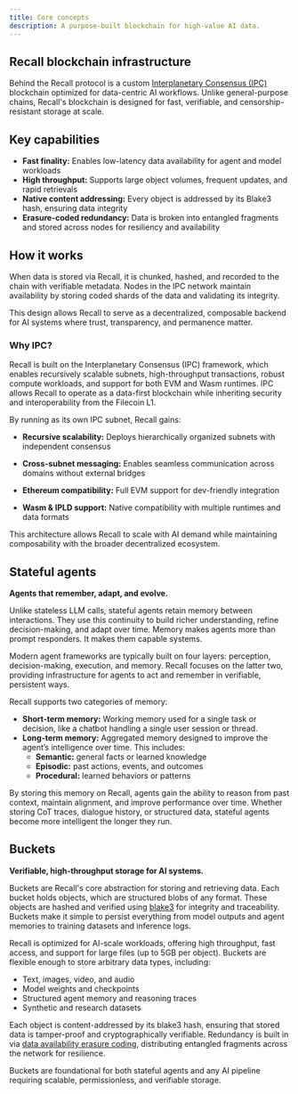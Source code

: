 ```yaml
---
title: Core concepts
description: A purpose-built blockchain for high-value AI data.
---
```


## Recall blockchain infrastructure

Behind the Recall protocol is a custom [Interplanetary Consensus (IPC)](https://docs.ipc.space/) blockchain optimized for data-centric AI workflows. Unlike general-purpose chains, Recall's blockchain is designed for fast, verifiable, and censorship-resistant storage at scale.

## Key capabilities

- **Fast finality:**  Enables low-latency data availability for agent and model workloads
- **High throughput:** Supports large object volumes, frequent updates, and rapid retrievals
- **Native content addressing:**  Every object is addressed by its Blake3 hash, ensuring data integrity
- **Erasure-coded redundancy:** Data is broken into entangled fragments and stored across nodes for resiliency and availability


## How it works

When data is stored via Recall, it is chunked, hashed, and recorded to the chain with verifiable metadata. Nodes in the IPC network maintain availability by storing coded shards of the data and validating its integrity.

This design allows Recall to serve as a decentralized, composable backend for AI systems where trust, transparency, and permanence matter.

### Why IPC?

Recall is built on the Interplanetary Consensus (IPC) framework, which enables recursively scalable subnets, high-throughput transactions, robust compute workloads, and support for both EVM and Wasm runtimes. IPC allows Recall to operate as a data-first blockchain while inheriting security and interoperability from the Filecoin L1.

By running as its own IPC subnet, Recall gains:

- **Recursive scalability:** Deploys hierarchically organized subnets with independent consensus

- **Cross-subnet messaging:** Enables seamless communication across domains without external bridges

- **Ethereum compatibility:** Full EVM support for dev-friendly integration
- **Wasm & IPLD support:** Native compatibility with multiple runtimes and data formats

This architecture allows Recall to scale with AI demand while maintaining composability with the broader decentralized ecosystem.

## Stateful agents

**Agents that remember, adapt, and evolve.**

Unlike stateless LLM calls, stateful agents retain memory between interactions. They use this continuity to build richer understanding, refine decision-making, and adapt over time. Memory makes agents more than prompt responders. It makes them capable systems.

Modern agent frameworks are typically built on four layers: perception, decision-making, execution, and memory. Recall focuses on the latter two, providing infrastructure for agents to act and remember in verifiable, persistent ways.


Recall supports two categories of memory:

- **Short-term memory:** Working memory used for a single task or decision, like a chatbot handling a single user session or thread.
- **Long-term memory:** Aggregated memory designed to improve the agent’s intelligence over time. This includes:
    - **Semantic:** general facts or learned knowledge
    - **Episodic:** past actions, events, and outcomes
    - **Procedural:** learned behaviors or patterns

By storing this memory on Recall, agents gain the ability to reason from past context, maintain alignment, and improve performance over time. Whether storing CoT traces, dialogue history, or structured data, stateful agents become more intelligent the longer they run.

## Buckets


**Verifiable, high-throughput storage for AI systems.**

Buckets are Recall's core abstraction for storing and retrieving data. Each bucket holds objects, which are structured blobs of any format. These objects are hashed and verified using [blake3](https://en.wikipedia.org/wiki/BLAKE_(hash_function)) for integrity and traceability. Buckets make it simple to persist everything from model outputs and agent memories to training datasets and inference logs.


Recall is optimized for AI-scale workloads, offering high throughput, fast access, and support for large files (up to 5GB per object). Buckets are flexible enough to store arbitrary data types, including:

- Text, images, video, and audio
- Model weights and checkpoints
- Structured agent memory and reasoning traces
- Synthetic and research datasets

Each object is content-addressed by its blake3 hash, ensuring that stored data is tamper-proof and cryptographically verifiable. Redundancy is built in via [data availability erasure coding](https://deploy-preview-3--meek-salamander-66a264.netlify.app/developer-resources/protocol/architecture/data-availability), distributing entangled fragments across the network for resilience.

Buckets are foundational for both stateful agents and any AI pipeline requiring scalable, permissionless, and verifiable storage.
